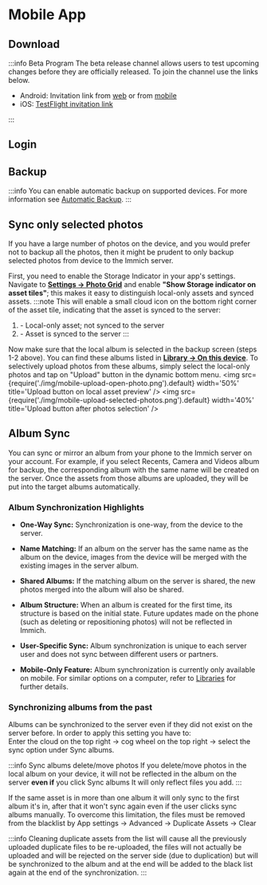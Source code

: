 
# Mobile App

## Download

<MobileAppDownload />

:::info Beta Program
The beta release channel allows users to test upcoming changes before they are officially released. To join the channel use the links below.

- Android: Invitation link from [web](https://play.google.com/store/apps/details?id=app.alextran.immich) or from [mobile](https://play.google.com/store/apps/details?id=app.alextran.immich)
- iOS: [TestFlight invitation link](https://testflight.apple.com/join/1vYsAa8P)

:::

## Login

<MobileAppLogin />

## Backup

<MobileAppBackup />

:::info
You can enable automatic backup on supported devices. For more information see [Automatic Backup](/docs/features/automatic-backup.md).
:::

## Sync only selected photos
If you have a large number of photos on the device, and you would prefer not to backup all the photos, then it might be prudent to only backup selected photos from device to the Immich server.

First, you need to enable the Storage Indicator in your app's settings. Navigate to **<ins>Settings -> Photo Grid</ins>** and enable **"Show Storage indicator on asset tiles"**; this makes it easy to distinguish local-only assets and synced assets.
:::note
This will enable a small cloud icon on the bottom right corner of the asset tile, indicating that the asset is synced to the server:


1. <Icon path={mdiCloudOffOutline} size={1} /> - Local-only asset; not synced to the server
2. <Icon path={mdiCloudCheckOutline} size={1} /> - Asset is synced to the server
:::

Now make sure that the local album is selected in the backup screen (steps 1-2 above). You can find these albums listed in **<ins>Library -> On this device</ins>**. To selectively upload photos from these albums, simply select the local-only photos and tap on "Upload" button in the dynamic bottom menu.
<img src={require('./img/mobile-upload-open-photo.png').default} width='50%' title='Upload button on local asset preview' />
<img src={require('./img/mobile-upload-selected-photos.png').default} width='40%' title='Upload button after photos selection' />

## Album Sync

You can sync or mirror an album from your phone to the Immich server on your account. For example, if you select Recents, Camera and Videos album for backup, the corresponding album with the same name will be created on the server. Once the assets from those albums are uploaded, they will be put into the target albums automatically.

### Album Synchronization Highlights

- **One-Way Sync:** Synchronization is one-way, from the device to the server.

- **Name Matching:** If an album on the server has the same name as the album on the device, images from the device will be merged with the existing images in the server album.

- **Shared Albums:** If the matching album on the server is shared, the new photos merged into the album will also be shared.

- **Album Structure:** When an album is created for the first time, its structure is based on the initial state. Future updates made on the phone (such as deleting or repositioning photos) will not be reflected in Immich.

- **User-Specific Sync:** Album synchronization is unique to each server user and does not sync between different users or partners.

- **Mobile-Only Feature:** Album synchronization is currently only available on mobile. For similar options on a computer, refer to [Libraries](/docs/features/libraries) for further details.

### Synchronizing albums from the past

Albums can be synchronized to the server even if they did not exist on the server before. In order to apply this setting you have to:  
Enter the cloud on the top right -> cog wheel on the top right -> select the sync option under Sync albums.

:::info Sync albums delete/move photos
If you delete/move photos in the local album on your device, it will not be reflected in the album on the server **even if** you click Sync albums
It will only reflect files you add.
:::

If the same asset is in more than one album it will only sync to the first album it's in, after that it won't sync again even if the user clicks sync albums manually.
To overcome this limitation, the files must be removed from the blacklist by
App settings -> Advanced -> Duplicate Assets -> Clear

:::info
Cleaning duplicate assets from the list will cause all the previously uploaded duplicate files to be re-uploaded, the files will not actually be uploaded and will be rejected on the server side (due to duplication) but will be synchronized to the album and at the end will be added to the black list again at the end of the synchronization.
:::
